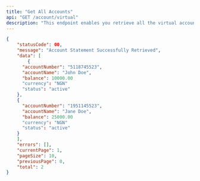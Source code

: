 ```yaml
---
title: "Get All Accounts"
api: "GET /account/virtual"
description: "This endpoint enables you retrieve all the virtual accounts generated by you"
---
```


<ParamField header="requestId" type="string" required />
<ParamField query="page" type="integer" required></ParamField>
<ParamField query="pageSize" type="integer" required></ParamField>

<ResponseExample>

```json
{
	"statusCode": 00,
	"message": "Account Statement Successfully Retrieved",
	"data": [
		{
      "accountNumber": "5118745523",
      "accountName": "John Doe",
      "balance": 10000.00
      "currency": "NGN"
      "status": "active"
    },
    {
      "accountNumber": "1951145523",
      "accountName": "Jane Doe",
      "balance": 25000.00
      "currency": "NGN"
      "status": "active"
    }
	],
	"errors": [],
	"currentPage": 1,
	"pageSize": 10,
	"previousPage": 0,
	"total": 2
}
```

</ResponseExample>
